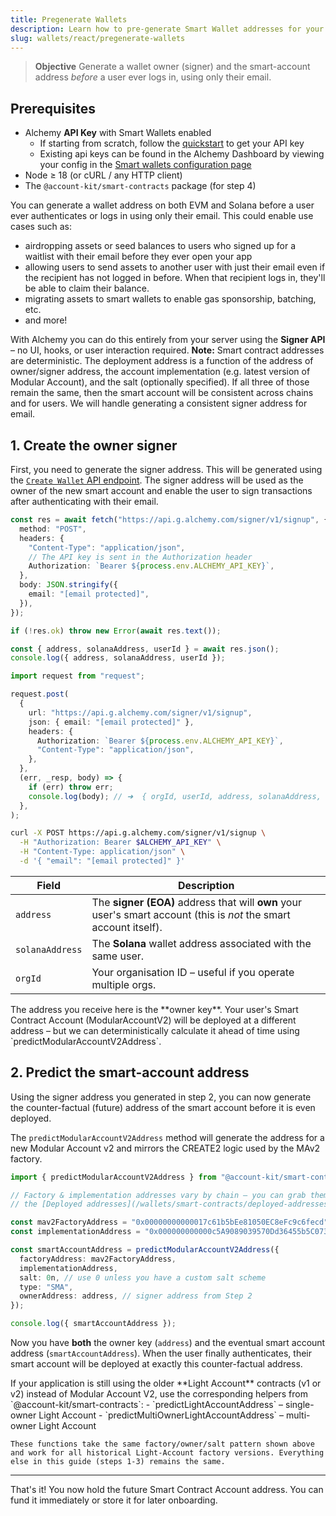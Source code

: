 ```yaml
---
title: Pregenerate Wallets
description: Learn how to pre-generate Smart Wallet addresses for your users with nothing more than an email address.
slug: wallets/react/pregenerate-wallets
---
```


> **Objective** Generate a wallet owner (signer) and the smart-account address _before_ a user ever logs in, using only their email.

## Prerequisites

- Alchemy **API Key** with Smart Wallets enabled
  - If starting from scratch, follow the [quickstart](/docs/wallets/react/quickstart/existing-project#2-get-your-api-key) to get your API key
  - Existing api keys can be found in the Alchemy Dashboard by viewing your config in the [Smart wallets configuration page](https://dashboard.alchemy.com/services/smart-wallets/configuration)
- Node ≥ 18 (or cURL / any HTTP client)
- The `@account-kit/smart-contracts` package (for step 4)

You can generate a wallet address on both EVM and Solana before a user ever authenticates or logs in using only their email. This could enable use cases such as:

- airdropping assets or seed balances to users who signed up for a waitlist with their email before they ever open your app
- allowing users to send assets to another user with just their email even if the recipient has not logged in before. When that recipient logs in, they'll be able to claim their balance.
- migrating assets to smart wallets to enable gas sponsorship, batching, etc.
- and more!

With Alchemy you can do this entirely from your server using the **Signer API** – no UI, hooks, or user interaction required.
**Note:** Smart contract addresses are deterministic. The deployment address is a function of the address of owner/signer address, the account implementation (e.g. latest version of Modular Account), and the salt (optionally specified). If all three of those remain the same, then the smart account will be consistent across chains and for users. We will handle generating a consistent signer address for email.

## 1. Create the owner signer

First, you need to generate the signer address. This will be generated using the [`Create Wallet` API endpoint](https://www.alchemy.com/docs/wallets/api/smart-wallets/signer-api-endpoints/signer-api-endpoints/create-account). The signer address will be used as the owner of the new smart account and enable the user to sign transactions after authenticating with their email.

<Tabs>
<Tab title="Fetch (ESM / Node ≥18)" language="ts">

```ts twoslash
const res = await fetch("https://api.g.alchemy.com/signer/v1/signup", {
  method: "POST",
  headers: {
    "Content-Type": "application/json",
    // The API key is sent in the Authorization header
    Authorization: `Bearer ${process.env.ALCHEMY_API_KEY}`,
  },
  body: JSON.stringify({
    email: "[email protected]",
  }),
});

if (!res.ok) throw new Error(await res.text());

const { address, solanaAddress, userId } = await res.json();
console.log({ address, solanaAddress, userId });
```

</Tab>
<Tab title="request (CommonJS)" language="ts">

```ts
import request from "request";

request.post(
  {
    url: "https://api.g.alchemy.com/signer/v1/signup",
    json: { email: "[email protected]" },
    headers: {
      Authorization: `Bearer ${process.env.ALCHEMY_API_KEY}`,
      "Content-Type": "application/json",
    },
  },
  (err, _resp, body) => {
    if (err) throw err;
    console.log(body); // ➜  { orgId, userId, address, solanaAddress, otpId }
  },
);
```

</Tab>
<Tab title="cURL" language="bash">

```bash
curl -X POST https://api.g.alchemy.com/signer/v1/signup \
  -H "Authorization: Bearer $ALCHEMY_API_KEY" \
  -H "Content-Type: application/json" \
  -d '{ "email": "[email protected]" }'
```

</Tab>
</Tabs>

| Field           | Description                                                                                                        |
| --------------- | ------------------------------------------------------------------------------------------------------------------ |
| `address`       | The **signer (EOA)** address that will **own** your user's smart account (this is _not_ the smart account itself). |
| `solanaAddress` | The **Solana** wallet address associated with the same user.                                                       |
| `orgId`         | Your organisation ID – useful if you operate multiple orgs.                                                        |

<Tip>
  The address you receive here is the **owner key**. Your user's Smart Contract
  Account (ModularAccountV2) will be deployed at a different address – but we
  can deterministically calculate it ahead of time using
  `predictModularAccountV2Address`.
</Tip>

## 2. Predict the smart-account address

Using the signer address you generated in step 2, you can now generate the counter-factual (future) address of the smart account before it is even deployed.

The `predictModularAccountV2Address` method will generate the address for a new Modular Account v2 and mirrors the CREATE2 logic used by the MAv2 factory.

```ts twoslash
import { predictModularAccountV2Address } from "@account-kit/smart-contracts";

// Factory & implementation addresses vary by chain – you can grab them from
// the [Deployed addresses](/wallets/smart-contracts/deployed-addresses) page.

const mav2FactoryAddress = "0x00000000000017c61b5bEe81050EC8eFc9c6fecd";
const implementationAddress = "0x000000000000c5A9089039570Dd36455b5C07383";

const smartAccountAddress = predictModularAccountV2Address({
  factoryAddress: mav2FactoryAddress,
  implementationAddress,
  salt: 0n, // use 0 unless you have a custom salt scheme
  type: "SMA",
  ownerAddress: address, // signer address from Step 2
});

console.log({ smartAccountAddress });
```

Now you have **both** the owner key (`address`) and the eventual smart account
address (`smartAccountAddress`). When the user finally authenticates, their
smart account will be deployed at exactly this counter-factual address.

<Info>
    If your application is still using the older **Light Account** contracts (v1 or v2) instead of Modular Account V2, use the corresponding helpers from `@account-kit/smart-contracts`:
    - `predictLightAccountAddress` – single-owner Light Account
    - `predictMultiOwnerLightAccountAddress` – multi-owner Light Account

    These functions take the same factory/owner/salt pattern shown above and work for all historical Light-Account factory versions. Everything else in this guide (steps 1-3) remains the same.

</Info>

---

That's it! You now hold the future Smart Contract Account address. You can fund it immediately or store it for later onboarding.
